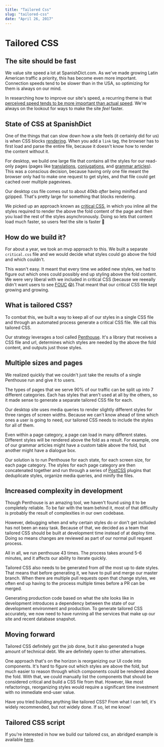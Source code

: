 ```yaml
---
title: "Tailored Css"
slug: "tailored-css"
date: "April 26, 2017"
---
```

# Tailored CSS

## The site should be fast

We value site speed a lot at SpanishDict.com. As we've made growing Latin
American traffic a priority, this has become even more important. Connection
speeds tend to be slower than in the USA, so optimizing for them is always on
our mind.

In researching how to improve our site's speed, a recurring theme is that
[perceived speed tends to be more important than actual speed](http://blog.teamtreehouse.com/perceived-performance).
We're always on the lookout for ways to make the site _feel_ faster.

## State of CSS at SpanishDict

One of the things that can slow down how a site feels (it certainly did for us)
is when CSS blocks [rendering](https://jakearchibald.com/2016/link-in-body/).
When you add a `link` tag, the browser has to first load and parse the entire
file, because it doesn't know how to render the content without it.

For desktop, we build one large file that contains all the styles for our
read-only pages (pages
like
[translations](http://www.spanishdict.com/translate/ser),
[conjugations](http://www.spanishdict.com/conjugate/ser),
and [grammar articles](http://www.spanishdict.com/guide/ser-vs-estar)).
This was a
conscious decision, because having only one file meant the browser only had to
make one request to get styles, and that file could get cached over multiple
pageviews.

Our desktop css file comes out to about 40kb _after_ being minified and gzipped.
That's pretty large for something that blocks rendering.

We picked up an approach known as
[critical CSS](https://www.smashingmagazine.com/2015/08/understanding-critical-css/),
in which you inline all the styles required to render the above the fold content
of the page and then you load the rest of the styles asynchronously. Doing so
lets that content load much faster, so users feel the site is faster 🙌

## How do we build it?

For about a year, we took an mvp approach to this. We built a separate
`critical.css` file and we would decide what styles could go above the fold
and which couldn't.

This wasn't easy. It meant that every time we added new styles, we had to figure
out which ones could possibly end up styling above the fold content. We were
very liberal with we included in critical CSS (because we reeeally didn't
want users to
see [FOUC](https://en.wikipedia.org/wiki/Flash_of_unstyled_content) 😱).That
meant that our critical CSS file kept growing and growing.

## What is tailored CSS?

To combat this, we built a way to keep all of our styles in a single CSS file
and through an automated process generate a critical CSS file. We call this
tailored CSS.

Our strategy leverages a tool
called [Penthouse](https://github.com/pocketjoso/penthouse). It's a library that
receives a CSS file and url, determines which styles are needed by the above the
fold content, and outputs just those styles.

## Multiple sizes and pages

We realized quickly that we couldn't just take the results of a single
Penthouse run and give it to users.

The types of pages that we serve 90% of our traffic can be split up into 7
different categories. Each has styles that aren't used at all by the others, so
it made sense to generate a separate tailored CSS file for each.

Our desktop site uses media queries to render slightly different styles for
three ranges of screen widths. Because we can't know ahead of time which ones a
user is going to need, our tailored CSS needs to include the styles for all of
them.

Even within a page category, a page can load in many different states. Different
styles will be rendered above the fold as a result. For example, one of our
grammar articles might have a custom table above the fold, but another might
have a dialogue box.

Our solution is to run Penthouse for each state, for each screen size, for each
page category. The styles for each page category are then concatenated together
and run through a series of [PostCSS](http://postcss.org/) plugins that
deduplicate styles, organize media queries, and minify the files.

## Increased complexity in development

Though Penthouse is an amazing tool, we haven't found using it to be completely
reliable. To be fair with the team behind it, most of that difficulty is
probably the result of complexities in our own codebase.

However, debugging when and why certain styles do or don't get included has not
been an easy task. Because of that, we decided as a team that tailored CSS
should be built at development time instead of at deploy time. Doing so means
changes are reviewed as part of our normal pull request process.

All in all, we run penthouse 43 times. The process takes around 5-6 minutes, and
it affects our ability to iterate quickly.

Tailored CSS also needs to be generated from *all* the most up to date styles.
That means that before generating it, we have to pull and merge our master
branch. When there are multiple pull requests open that change styles, we often
end up having to the process multiple times before a PR can be merged.

Generating production code based on what the site looks like in development
introduces a dependency between the state of our development environment and
production. To generate tailored CSS accurately, we now need to have running all the
services that make up our site and recent database snapshot.

## Moving forward

Tailored CSS definitely got the job done, but it also generated a huge amount of
technical debt. We are definitely open to other alternatives.

One approach that's on the horizon is reorganizing our UI code into components.
It's hard to figure out which styles are above the fold, but much easier to
reason through which components could be rendered above the fold. With that, we
could manually list the components that should be considered critical and build
a CSS file from that. However, like most refactorings, reorganizing styles would
require a significant time investment with no immediate end-user value.

Have you tried building anything like tailored CSS? From what I can tell, it's
widely recommended, but not widely done. If so, let me know!

## Tailored CSS script

If you're interested in how we build our tailored css, an abridged example is
available
[here](https://gist.github.com/JuanCaicedo/9ddca0988e41f3955e3ef232b2090176).
